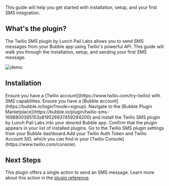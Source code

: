 
This guide will help you get started with installation, setup, and your first SMS integration.

## What's the plugin?

The Twilio SMS plugin by Lunch Pail Labs allows you to send SMS messages from your Bubble app using Twilio's powerful API. This guide will walk you through the installation, setup, and sending your first SMS message.

![demo](https://res.cloudinary.com/dpfmaccxx/image/upload/v1728496716/twilio_sms_d80ydu.gif)

## Installation

<Steps>
  <Step title="Get accounts">
    Ensure you have a [Twilio account](https://www.twilio.com/try-twilio) with
    SMS capabilities. Ensure you have a [Bubble
    account](https://bubble.io/login?mode=signup).
  </Step>
  <Step title="Install the plugin">
    Navigate to the [Bubble Plugin
    Marketplace](https://bubble.io/plugin/twilio-sms-1698800395153x819526937459294200)
    and install the Twilio SMS plugin by Lunch Pail Labs into your desired
    Bubble app.
  </Step>
  <Step title="Verify installation">
    Confirm that the plugin appears in your list of installed plugins.
  </Step>
  <Step title="Input plugin keys">
    Go to the Twilio SMS plugin settings from your Bubble dashboard.Add your
    Twilio Auth Token and Twilio Account SID, which you can find in your [Twilio
    Console](https://www.twilio.com/console).
  </Step>
</Steps>

## Next Steps

This plugin offers a single action to send an SMS message. Learn more about this action in the [plugin reference](/bubble/twilio-sms/send-sms).

<twilioFooter />

